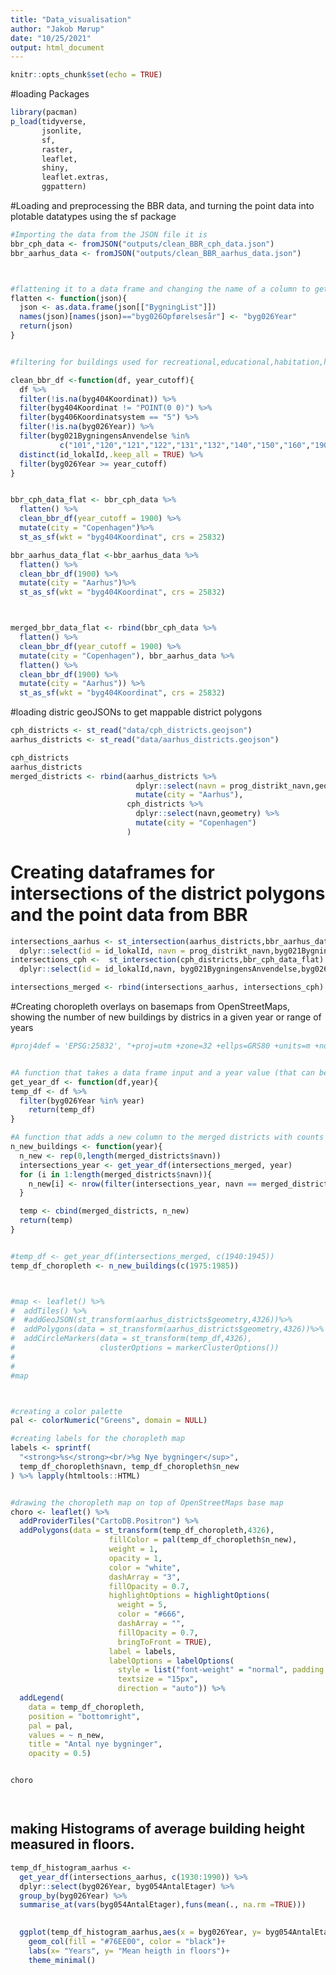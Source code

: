 ```yaml
---
title: "Data_visualisation"
author: "Jakob Mørup"
date: "10/25/2021"
output: html_document
---
```


```r
knitr::opts_chunk$set(echo = TRUE)
```

#loading Packages
```r
library(pacman)
p_load(tidyverse,
       jsonlite,
       sf,
       raster,
       leaflet,
       shiny,
       leaflet.extras,
       ggpattern)

```




#Loading and preprocessing the BBR data, and turning the point data into plotable datatypes using the sf package
```r
#Importing the data from the JSON file it is
bbr_cph_data <- fromJSON("outputs/clean_BBR_cph_data.json")
bbr_aarhus_data <- fromJSON("outputs/clean_BBR_aarhus_data.json")



#flattening it to a data frame and changing the name of a column to get rid of danish letters
flatten <- function(json){
  json <- as.data.frame(json[["BygningList"]])
  names(json)[names(json)=="byg026Opførelsesår"] <- "byg026Year"
  return(json)
}


#filtering for buildings used for recreational,educational,habitation,health, light- and service industry out discarding other buildings, refer to BBRkodelister20210322 for the complete list of codes

clean_bbr_df <-function(df, year_cutoff){
  df %>% 
  filter(!is.na(byg404Koordinat)) %>% 
  filter(byg404Koordinat != "POINT(0 0)") %>% 
  filter(byg406Koordinatsystem == "5") %>% 
  filter(!is.na(byg026Year)) %>% 
  filter(byg021BygningensAnvendelse %in% 
           c("101","120","121","122","131","132","140","150","160","190","321","322","324","331","332","333","334","339","421","422","429","431","432","433","439","441","532","533")) %>% 
  distinct(id_lokalId,.keep_all = TRUE) %>% 
  filter(byg026Year >= year_cutoff)
}


bbr_cph_data_flat <- bbr_cph_data %>%
  flatten() %>% 
  clean_bbr_df(year_cutoff = 1900) %>% 
  mutate(city = "Copenhagen")%>% 
  st_as_sf(wkt = "byg404Koordinat", crs = 25832)

bbr_aarhus_data_flat <-bbr_aarhus_data %>%
  flatten() %>% 
  clean_bbr_df(1900) %>% 
  mutate(city = "Aarhus")%>% 
  st_as_sf(wkt = "byg404Koordinat", crs = 25832)



merged_bbr_data_flat <- rbind(bbr_cph_data %>%
  flatten() %>% 
  clean_bbr_df(year_cutoff = 1900) %>% 
  mutate(city = "Copenhagen"), bbr_aarhus_data %>%
  flatten() %>% 
  clean_bbr_df(1900) %>% 
  mutate(city = "Aarhus")) %>% 
  st_as_sf(wkt = "byg404Koordinat", crs = 25832)

```

#loading distric geoJSONs to get mappable district polygons
```r

cph_districts <- st_read("data/cph_districts.geojson")
aarhus_districts <- st_read("data/aarhus_districts.geojson")

cph_districts
aarhus_districts
merged_districts <- rbind(aarhus_districts %>% 
                            dplyr::select(navn = prog_distrikt_navn,geometry) %>% 
                            mutate(city = "Aarhus"),
                          cph_districts %>% 
                            dplyr::select(navn,geometry) %>% 
                            mutate(city = "Copenhagen")
                          )
```

# Creating dataframes for intersections of the district polygons and the point data from BBR
```r
intersections_aarhus <- st_intersection(aarhus_districts,bbr_aarhus_data_flat) %>% 
  dplyr::select(id = id_lokalId, navn = prog_distrikt_navn,byg021BygningensAnvendelse,byg026Year,byg054AntalEtager,byg406Koordinatsystem,city,geometry)
intersections_cph <-  st_intersection(cph_districts,bbr_cph_data_flat) %>% 
  dplyr::select(id = id_lokalId,navn, byg021BygningensAnvendelse,byg026Year,byg054AntalEtager,byg406Koordinatsystem,city,geometry)

intersections_merged <- rbind(intersections_aarhus, intersections_cph)


```


#Creating choropleth overlays on basemaps from OpenStreetMaps, showing the number of new buildings by districs in a given year or range of years

```r
#proj4def = 'EPSG:25832', "+proj=utm +zone=32 +ellps=GRS80 +units=m +no_defs"


#A function that takes a data frame input and a year value (that can be a list/range of values) and returns a subset of the data frame where the year is in the input year(s)
get_year_df <- function(df,year){
temp_df <- df %>% 
  filter(byg026Year %in% year)
    return(temp_df)
}

#A function that adds a new column to the merged districts with counts of new buildings in each districts in that/those year(s) given a range of years, from the intersections data frame and returns the new dataframe
n_new_buildings <- function(year){
  n_new <- rep(0,length(merged_districts$navn))
  intersections_year <- get_year_df(intersections_merged, year)
  for (i in 1:length(merged_districts$navn)){
    n_new[i] <- nrow(filter(intersections_year, navn == merged_districts$navn[i]))
  }

  temp <- cbind(merged_districts, n_new)
  return(temp)
}


#temp_df <- get_year_df(intersections_merged, c(1940:1945))
temp_df_choropleth <- n_new_buildings(c(1975:1985))



#map <- leaflet() %>%
#  addTiles() %>% 
#  #addGeoJSON(st_transform(aarhus_districts$geometry,4326))%>% 
#  addPolygons(data = st_transform(aarhus_districts$geometry,4326))%>% 
#  addCircleMarkers(data = st_transform(temp_df,4326), 
#                   clusterOptions = markerClusterOptions())
#  
#
#map



#creating a color palette
pal <- colorNumeric("Greens", domain = NULL)

#creating labels for the choropleth map
labels <- sprintf(
  "<strong>%s</strong><br/>%g Nye bygninger</sup>",
  temp_df_choropleth$navn, temp_df_choropleth$n_new
) %>% lapply(htmltools::HTML)


#drawing the choropleth map on top of OpenStreetMaps base map
choro <- leaflet() %>% 
  addProviderTiles("CartoDB.Positron") %>% 
  addPolygons(data = st_transform(temp_df_choropleth,4326),
                      fillColor = pal(temp_df_choropleth$n_new),
                      weight = 1,
                      opacity = 1,
                      color = "white",
                      dashArray = "3",
                      fillOpacity = 0.7,
                      highlightOptions = highlightOptions(
                        weight = 5,
                        color = "#666",
                        dashArray = "",
                        fillOpacity = 0.7,
                        bringToFront = TRUE),
                      label = labels,
                      labelOptions = labelOptions(
                        style = list("font-weight" = "normal", padding = "3px 8px"),
                        textsize = "15px",
                        direction = "auto")) %>% 
  addLegend(
    data = temp_df_choropleth,
    position = "bottomright",
    pal = pal,
    values = ~ n_new,
    title = "Antal nye bygninger",
    opacity = 0.5)


choro




```



## making Histograms of average building height measured in floors.

```r

temp_df_histogram_aarhus <- 
  get_year_df(intersections_aarhus, c(1930:1990)) %>%
  dplyr::select(byg026Year, byg054AntalEtager) %>% 
  group_by(byg026Year) %>% 
  summarise_at(vars(byg054AntalEtager),funs(mean(., na.rm =TRUE)))
  

  ggplot(temp_df_histogram_aarhus,aes(x = byg026Year, y= byg054AntalEtager))+
    geom_col(fill = "#76EE00", color = "black")+
    labs(x= "Years", y= "Mean heigth in floors")+
    theme_minimal()
  


```

